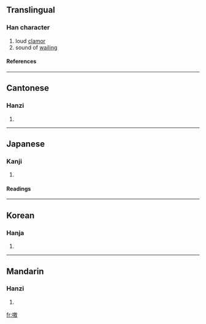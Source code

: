 ==Translingual==
===Han character===
{{Han char|rn=30|rad=口|as=11|sn=14|four=6804<sub>0</sub>|canj=口土尸大 (RGSK), 口手尸大 (RQSK)}}
# loud [[clamor]]
# sound of [[wail]]ing
====References====
{{Han ref|kx=0204.150|dkj=04142|dj=0426.350|hdz=10664.040|uh=55F7|ud=22007|bh=B9C8|bd=47560}}
----
==Cantonese==
===Hanzi===
{{yue-hanzi|jyut=|y=ngou1}}
# {{defn|Cantonese}}
----
==Japanese==
===Kanji===
{{ja-kanji|grade=|rs=口11}}
# {{defn|Japanese}} 
====Readings====
{{ja-readings|on=[[ごう]] (gō)|kun=[[かまびすし]] (kamabisushi)}}
----
==Korean==
===Hanja===
{{ko-hanja|hangeul=오|rv=o|mr=o}}
# {{defn|Korean}}
----
==Mandarin==
===Hanzi===
{{cmn-hanzi|pin=[[áo]] ([[ao2]])|wg=ao<sup>2</sup>}}
# {{defn|Mandarin}}

[[fr:嗷]]